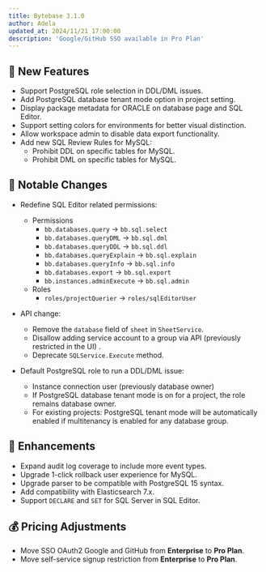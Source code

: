 ```yaml
---
title: Bytebase 3.1.0
author: Adela
updated_at: 2024/11/21 17:00:00
description: 'Google/GitHub SSO available in Pro Plan'
---
```



## 🚀 New Features

- Support PostgreSQL role selection in DDL/DML issues.
- Add PostgreSQL database tenant mode option in project setting.
- Display package metadata for ORACLE on database page and SQL Editor.
- Support setting colors for environments for better visual distinction.
- Allow workspace admin to disable data export functionality.
- Add new SQL Review Rules for MySQL:
  - Prohibit DDL on specific tables for MySQL.
  - Prohibit DML on specific tables for MySQL.

## 🔔 Notable Changes

- Redefine SQL Editor related permissions:

  - Permissions
    - `bb.databases.query` -> `bb.sql.select`
    - `bb.databases.queryDML` -> `bb.sql.dml`
    - `bb.databases.queryDDL` -> `bb.sql.ddl`
    - `bb.databases.queryExplain` -> `bb.sql.explain`
    - `bb.databases.queryInfo` -> `bb.sql.info`
    - `bb.databases.export` -> `bb.sql.export`
    - `bb.instances.adminExecute` -> `bb.sql.admin`
  - Roles
    - `roles/projectQuerier` -> `roles/sqlEditorUser`

- API change:
  - Remove the `database` field of `sheet` in `SheetService`.
  - Disallow adding service account to a group via API (previously restricted in the UI) .
  - Deprecate `SQLService.Execute` method.
- Default PostgreSQL role to run a DDL/DML issue:
  - Instance connection user (previously database owner)
  - If PostgreSQL database tenant mode is on for a project, the role remains database owner.
  - For existing projects: PostgreSQL tenant mode will be automatically enabled if multitenancy is enabled for any database group.

## 🎄 Enhancements

- Expand audit log coverage to include more event types.
- Upgrade 1-click rollback user experience for MySQL.
- Upgrade parser to be compatible with PostgreSQL 15 syntax.
- Add compatibility with Elasticsearch 7.x.
- Support `DECLARE` and `SET` for SQL Server in SQL Editor.

## 💰 Pricing Adjustments

- Move SSO OAuth2 Google and GitHub from **Enterprise** to **Pro Plan**.
- Move self-service signup restriction from **Enterprise** to **Pro Plan**.

<InstallUpgrade />
